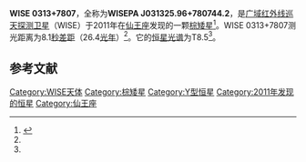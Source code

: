 {{Sky|03|13|26.02|+|78|07|44.4|26.4}}
{{Starbox begin
|name=WISEPA J031325.96+780744.2}}
{{Starbox observe
|epoch=[[儒略日|MJD]] 55448.07<ref name="Kirkpatrick2011v1"/>
|equinox=[[J2000|J2000]]<ref name="Kirkpatrick2011v1"/>
|constell=[[仙王座|仙王座]]
|appmag_v=
|ra={{RA|03|13|26.02}}<ref name="Kirkpatrick2011v1">{{cite arXiv
  |last=Kirkpatrick |first=J. Davy
  |coauthors=Cushing; Gelino; Griffith; Skrutskie; Marsh; Wright; Mainzer; Eisenhardt; McLean; Thompson; Bauer; Benford; Bridge; Lake; Petty; Stanford; Tsai; Bailey; Beichman; Bochanski; Burgasser; Capak; Cruz; Hinz; Kartaltepe; Knox; Manohar; Masters; Morales-Calderynn; Prato; Rodigas; Salvato; Schurr; Scoville; Simcoe; Stapelfeldt; Stern; Stock; Vacca
  |title=The First Hundred Brown Dwarfs Discovered by the Wide-field Infrared Survey Explorer (WISE)
  |year=2011
  |eprint=1108.4677
  |version=v1
  |class=astro-ph.SR
  |accessdate=2011-08-23}}</ref>
|dec={{DEC|78|07|44.4}}<ref name="Kirkpatrick2011v1"/>}}
{{Starbox character
|class=T8.5<ref name="Kirkpatrick2011v1"/>
| b-v=
| u-b=
| variable=
|appmag_1_passband=J <small>([[Two_Micron_All-Sky_Survey|2MASS]] filter system)</small>
|appmag_1=17.65 ± 0.07<ref name="Kirkpatrick2011v1"/>
|appmag_2_passband=H <small>([[Two_Micron_All-Sky_Survey|2MASS]] filter system)</small>
|appmag_2=17.63 ± 0.06<ref name="Kirkpatrick2011v1"/>
}}
{{Starbox astrometry
|prop_mo_ra=147 ± 151<ref name="Kirkpatrick2011v1"/>
|prop_mo_dec=-4 ± 148<ref name="Kirkpatrick2011v1"/>
|dist_ly=~ 26.4<ref name="Kirkpatrick2011v1"/>
|dist_pc=~ 8.1<ref name="Kirkpatrick2011v1"/>}}
{{Starbox catalog
|names=WISEPA J031325.96+780744.2<ref name="Kirkpatrick2011v1"/>, WISE J0313+7807<ref name="Kirkpatrick2011v1"/>}}
{{Starbox end}}
'''WISE 0313+7807'''，全称为'''WISEPA J031325.96+780744.2'''，是[[广域红外线巡天探测卫星|广域红外线巡天探测卫星]]（WISE）于2011年在[[仙王座|仙王座]]发现的一颗[[棕矮星|棕矮星]]<ref name="Gelino2011v1">{{cite arXiv
  |last=Gelino |Christopher R.
  |coauthors=Kirkpatrick; Cushing; Eisenhardt; Griffith; Mainzer; Marsh; Skrutskie; Wright
  |title=WISE Brown Dwarf Binaries: The Discovery of a T5+T5 and a T8.5+T9 System
  |year=2011
  |eprint=1106.3142
  |version=v1
  |class=astro-ph.SR
  |accessdate=2011-06-16}}</ref>。WISE 0313+7807测光距离为8.1[[秒差距|秒差距]]（26.4[[光年|光年]]）<ref name="Kirkpatrick2011v1"/>。它的[[恒星光谱|恒星光谱]]为T8.5<ref name="Kirkpatrick2011v1"/>。

==参考文献==
{{reflist}}

[[Category:WISE天体|Category:WISE天体]]
[[Category:棕矮星|Category:棕矮星]]
[[Category:Y型恒星|Category:Y型恒星]]
[[Category:2011年发现的恒星|Category:2011年发现的恒星]]
[[Category:仙王座|Category:仙王座]]